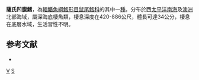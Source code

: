 {{Speciesbox
| genus = Ventrifossa
| species = sazonovi
| status = NE
| status_system = iucn3.1
| trend = unknow
| authority = [[Iwamoto|Iwamoto]] & [[Williams|Williams]], 1999
| synonyms = 
}}
'''薩氏凹腹鱈'''，為[[輻鰭魚綱|輻鰭魚綱]][[鱈形目|鱈形目]][[鼠尾鱈科|鼠尾鱈科]]的其中一[[種|種]]。分布於西[[太平洋|太平洋]][[南海|南海]]及[[澳洲|澳洲]]北部海域，屬深海底棲魚類，棲息深度在420-886公尺，體長可達34公分，棲息在底層水域，生活習性不明。

==参考文献==
*{{FishBase_species|genus=Ventrifossa|species=sazonovi|year=2016|month=1}}

{{taxonbar}}

[[Category:1999年描述的鱼类|V]]
[[Category:凹腹鱈屬|S]]
